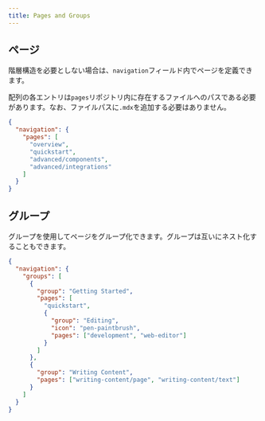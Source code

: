 ```yaml
---
title: Pages and Groups
---
```


## ページ

階層構造を必要としない場合は、`navigation`フィールド内でページを定義できます。

配列の各エントリは`pages`リポジトリ内に存在するファイルへのパスである必要があります。なお、ファイルパスに`.mdx`を追加する必要はありません。

```json
{
  "navigation": {
    "pages": [
      "overview",
      "quickstart",
      "advanced/components",
      "advanced/integrations"
    ]
  }
}
```

## グループ

グループを使用してページをグループ化できます。グループは互いにネスト化することもできます。

```json
{
  "navigation": {
    "groups": [
      {
        "group": "Getting Started",
        "pages": [
          "quickstart",
          {
            "group": "Editing",
            "icon": "pen-paintbrush",
            "pages": ["development", "web-editor"]
          }
        ]
      },
      {
        "group": "Writing Content",
        "pages": ["writing-content/page", "writing-content/text"]
      }
    ]
  }
}
```
